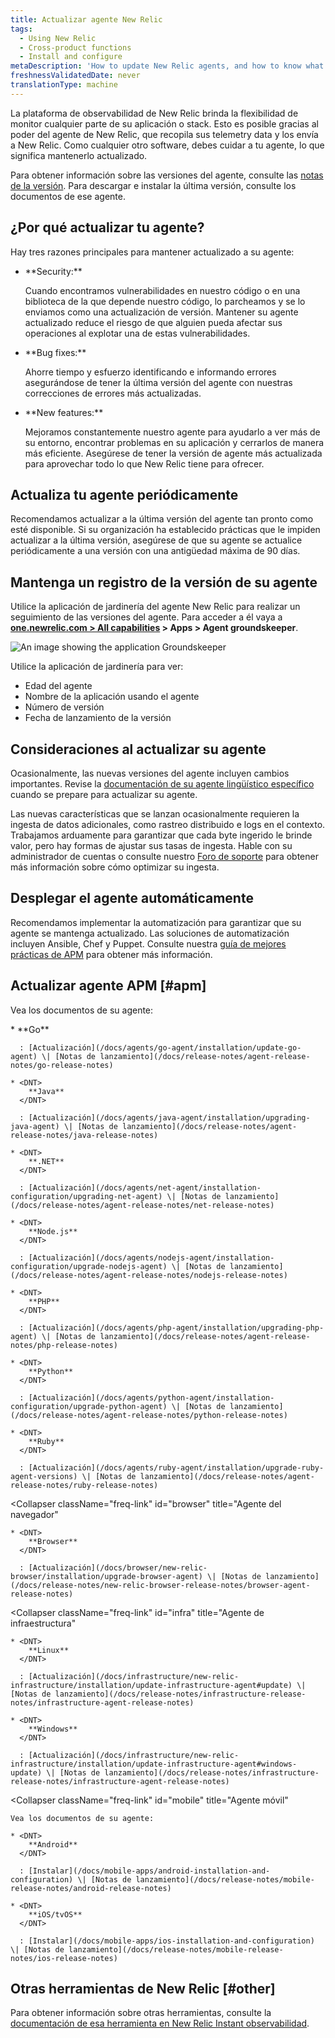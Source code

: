 ```yaml
---
title: Actualizar agente New Relic
tags:
  - Using New Relic
  - Cross-product functions
  - Install and configure
metaDescription: 'How to update New Relic agents, and how to know what version of agent you have.'
freshnessValidatedDate: never
translationType: machine
---
```


La plataforma de observabilidad de New Relic brinda la flexibilidad de monitor cualquier parte de su aplicación o stack. Esto es posible gracias al poder del agente de New Relic, que recopila sus telemetry data y los envía a New Relic. Como cualquier otro software, debes cuidar a tu agente, lo que significa mantenerlo actualizado.

Para obtener información sobre las versiones del agente, consulte las [notas de la versión](/docs/release-notes). Para descargar e instalar la última versión, consulte los documentos de ese agente.

## ¿Por qué actualizar tu agente?

Hay tres razones principales para mantener actualizado a su agente:

* <DNT>
    **Security:**
  </DNT>

  Cuando encontramos vulnerabilidades en nuestro código o en una biblioteca de la que depende nuestro código, lo parcheamos y se lo enviamos como una actualización de versión. Mantener su agente actualizado reduce el riesgo de que alguien pueda afectar sus operaciones al explotar una de estas vulnerabilidades.

* <DNT>
    **Bug fixes:**
  </DNT>

  Ahorre tiempo y esfuerzo identificando e informando errores asegurándose de tener la última versión del agente con nuestras correcciones de errores más actualizadas.

* <DNT>
    **New features:**
  </DNT>

  Mejoramos constantemente nuestro agente para ayudarlo a ver más de su entorno, encontrar problemas en su aplicación y cerrarlos de manera más eficiente. Asegúrese de tener la versión de agente más actualizada para aprovechar todo lo que New Relic tiene para ofrecer.

## Actualiza tu agente periódicamente

Recomendamos actualizar a la última versión del agente tan pronto como esté disponible. Si su organización ha establecido prácticas que le impiden actualizar a la última versión, asegúrese de que su agente se actualice periódicamente a una versión con una antigüedad máxima de 90 días.

## Mantenga un registro de la versión de su agente

Utilice la aplicación de jardinería del agente New Relic para realizar un seguimiento de las versiones del agente. Para acceder a él vaya a <DNT>**[one.newrelic.com > All capabilities](https://one.newrelic.com/all-capabilities) > Apps > Agent groundskeeper**</DNT>.

<img
  title="Groundskeeper"
  alt="An image showing the application Groundskeeper"
  src="/images/apm_screenshot-full_groundskeeper-app.webp"
/>

Utilice la aplicación de jardinería para ver:

* Edad del agente
* Nombre de la aplicación usando el agente
* Número de versión
* Fecha de lanzamiento de la versión

## Consideraciones al actualizar su agente

Ocasionalmente, las nuevas versiones del agente incluyen cambios importantes. Revise la [documentación de su agente lingüístico específico](/docs/new-relic-solutions/new-relic-one/install-configure/compatibility-requirements-new-relic-agents-products/) cuando se prepare para actualizar su agente.

Las nuevas características que se lanzan ocasionalmente requieren la ingesta de datos adicionales, como rastreo distribuido e logs en el contexto. Trabajamos arduamente para garantizar que cada byte ingerido le brinde valor, pero hay formas de ajustar sus tasas de ingesta. Hable con su administrador de cuentas o consulte nuestro [Foro de soporte](https://discuss.newrelic.com) para obtener más información sobre cómo optimizar su ingesta.

## Desplegar el agente automáticamente

Recomendamos implementar la automatización para garantizar que su agente se mantenga actualizado. Las soluciones de automatización incluyen Ansible, Chef y Puppet. Consulte nuestra [guía de mejores prácticas de APM](/docs/new-relic-solutions/best-practices-guides/full-stack-observability/apm-best-practices-guide/#agents-current) para obtener más información.

## Actualizar agente APM [#apm]

Vea los documentos de su agente:

<CollapserGroup>
  <Collapser
    className="freq-link"
    id="apm"
    title="Agente APM"
  >
    * <DNT>
        **Go**
      </DNT>

      : [Actualización](/docs/agents/go-agent/installation/update-go-agent) \| [Notas de lanzamiento](/docs/release-notes/agent-release-notes/go-release-notes)

    * <DNT>
        **Java**
      </DNT>

      : [Actualización](/docs/agents/java-agent/installation/upgrading-java-agent) \| [Notas de lanzamiento](/docs/release-notes/agent-release-notes/java-release-notes)

    * <DNT>
        **.NET**
      </DNT>

      : [Actualización](/docs/agents/net-agent/installation-configuration/upgrading-net-agent) \| [Notas de lanzamiento](/docs/release-notes/agent-release-notes/net-release-notes)

    * <DNT>
        **Node.js**
      </DNT>

      : [Actualización](/docs/agents/nodejs-agent/installation-configuration/upgrade-nodejs-agent) \| [Notas de lanzamiento](/docs/release-notes/agent-release-notes/nodejs-release-notes)

    * <DNT>
        **PHP**
      </DNT>

      : [Actualización](/docs/agents/php-agent/installation/upgrading-php-agent) \| [Notas de lanzamiento](/docs/release-notes/agent-release-notes/php-release-notes)

    * <DNT>
        **Python**
      </DNT>

      : [Actualización](/docs/agents/python-agent/installation-configuration/upgrade-python-agent) \| [Notas de lanzamiento](/docs/release-notes/agent-release-notes/python-release-notes)

    * <DNT>
        **Ruby**
      </DNT>

      : [Actualización](/docs/agents/ruby-agent/installation/upgrade-ruby-agent-versions) \| [Notas de lanzamiento](/docs/release-notes/agent-release-notes/ruby-release-notes)
  </Collapser>

  <Collapser
    className="freq-link"
    id="browser"
    title="Agente del navegador"
  >
    * <DNT>
        **Browser**
      </DNT>

      : [Actualización](/docs/browser/new-relic-browser/installation/upgrade-browser-agent) \| [Notas de lanzamiento](/docs/release-notes/new-relic-browser-release-notes/browser-agent-release-notes)
  </Collapser>

  <Collapser
    className="freq-link"
    id="infra"
    title="Agente de infraestructura"
  >
    * <DNT>
        **Linux**
      </DNT>

      : [Actualización](/docs/infrastructure/new-relic-infrastructure/installation/update-infrastructure-agent#update) \| [Notas de lanzamiento](/docs/release-notes/infrastructure-release-notes/infrastructure-agent-release-notes)

    * <DNT>
        **Windows**
      </DNT>

      : [Actualización](/docs/infrastructure/new-relic-infrastructure/installation/update-infrastructure-agent#windows-update) \| [Notas de lanzamiento](/docs/release-notes/infrastructure-release-notes/infrastructure-agent-release-notes)
  </Collapser>

  <Collapser
    className="freq-link"
    id="mobile"
    title="Agente móvil"
  >
    Vea los documentos de su agente:

    * <DNT>
        **Android**
      </DNT>

      : [Instalar](/docs/mobile-apps/android-installation-and-configuration) \| [Notas de lanzamiento](/docs/release-notes/mobile-release-notes/android-release-notes)

    * <DNT>
        **iOS/tvOS**
      </DNT>

      : [Instalar](/docs/mobile-apps/ios-installation-and-configuration) \| [Notas de lanzamiento](/docs/release-notes/mobile-release-notes/ios-release-notes)
  </Collapser>
</CollapserGroup>

## Otras herramientas de New Relic [#other]

Para obtener información sobre otras herramientas, consulte la [documentación de esa herramienta en New Relic Instant observabilidad](https://newrelic.com/instant-observability/).
